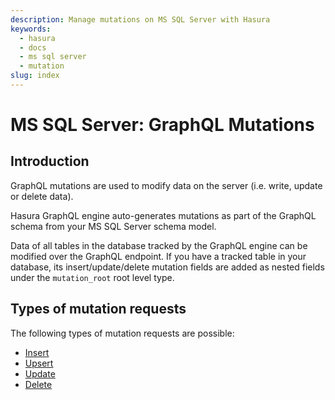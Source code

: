 ```yaml
---
description: Manage mutations on MS SQL Server with Hasura
keywords:
  - hasura
  - docs
  - ms sql server
  - mutation
slug: index
---
```


# MS SQL Server: GraphQL Mutations

## Introduction

GraphQL mutations are used to modify data on the server (i.e. write, update or delete data).

Hasura GraphQL engine auto-generates mutations as part of the GraphQL schema from your MS SQL Server schema model.

Data of all tables in the database tracked by the GraphQL engine can be modified over the GraphQL endpoint. If you have
a tracked table in your database, its insert/update/delete mutation fields are added as nested fields under the
`mutation_root` root level type.

## Types of mutation requests

The following types of mutation requests are possible:

- [Insert](/mutations/ms-sql-server/insert.mdx)
- [Upsert](/mutations/ms-sql-server/upsert.mdx)
- [Update](/mutations/ms-sql-server/update.mdx)
- [Delete](/mutations/ms-sql-server/delete.mdx)

<!--

TODO: DBCOMPATIBILITY

  .. toctree::
    :maxdepth: 1

    multiple-mutations

 -->
